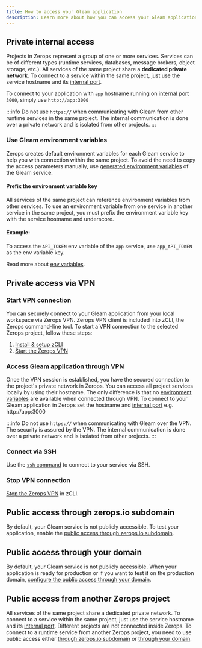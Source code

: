 ```yaml
---
title: How to access your Gleam application
description: Learn more about how you can access your Gleam application on Zerops.
---
```


## Private internal access

Projects in Zerops represent a group of one or more services.
Services can be of different types (runtime services, databases, message brokers, object storage, etc.). All services of the same project share a **dedicated private network**. To connect to a service within the same project, just use the service hostname and its [internal port](/gleam/how-to/build-pipeline#ports).

To connect to your application with `app` hostname running on [internal port](/gleam/how-to/build-pipeline#ports) `3000`, simply use `http://app:3000`

:::info
Do not use `https://` when communicating with Gleam from other runtime services in the same project. The internal communication is done over a private network and is isolated from other projects.
:::

### Use Gleam environment variables

Zerops creates default environment variables for each Gleam service to help you with connection within the same project. To avoid the need to copy the access parameters manually, use [generated environment variables](/gleam/how-to/env-variables#generated-env-variables) of the Gleam service.

#### Prefix the environment variable key

All services of the same project can reference environment variables from other services. To use an environment variable from one service in another service in the same project, you must prefix the environment variable key with the service hostname and underscore.

#### Example:

To access the `API_TOKEN` env variable of the `app` service, use `app_API_TOKEN` as the env variable key.

Read more about [env variables](/gleam/how-to/env-variables).

## Private access via VPN

### Start VPN connection

You can securely connect to your Gleam application from your local workspace via Zerops VPN. Zerops VPN client is included into zCLI, the Zerops command-line tool. To start a VPN connection to the selected Zerops project, follow these steps:

1. [Install & setup zCLI](/references/cli)
2. [Start the Zerops VPN](/references/vpn#start-vpn)

### Access Gleam application through VPN

Once the VPN session is established, you have the secured connection to the project's private network in Zerops. You can access all project services locally by using their hostname. The only difference is that no [environment variables](/gleam/how-to/env-variables) are available when connected through VPN. To connect to your Gleam application in Zerops set the hostname and [internal port](/gleam/how-to/build-pipeline#ports) e.g. http://app:3000

:::info
Do not use `https://` when communicating with Gleam over the VPN. The security is assured by the VPN. The internal communication is done over a private network and is isolated from other projects.
:::

### Connect via SSH

Use the <a href="/references/ssh">`ssh` command</a> to connect to your service via SSH.

### Stop VPN connection

[Stop the Zerops VPN](/references/vpn#stop-vpn) in zCLI.

## Public access through zerops.io subdomain

By default, your Gleam service is not publicly accessible. To test your application, enable the [public access through zerops.io subdomain](/features/access#public-access-through-zeropsapp-subdomain).

## Public access through your domain

By default, your Gleam service is not publicly accessible. When your application is ready for production or if you want to test it on the production domain, [configure the public access through your domain](/features/access#public-access-through-your-domain).

## Public access from another Zerops project

All services of the same project share a dedicated private network. To connect to a service within the same project, just use the service hostname and its [internal port](/gleam/how-to/build-pipeline#ports). Different projects are not connected inside Zerops. To connect to a runtime service from another Zerops project, you need to use public access either [through zerops.io subdomain](/features/access#public-access-through-zeropsapp-subdomain) or [through your domain](/features/access#public-access-through-your-domain).
